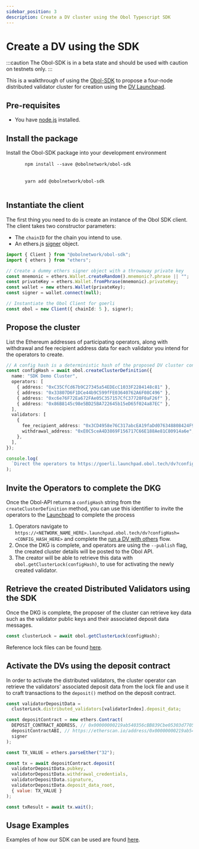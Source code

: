 ```yaml
---
sidebar_position: 3
description: Create a DV cluster using the Obol Typescript SDK
---
```



# Create a DV using the SDK

:::caution
The Obol-SDK is in a beta state and should be used with caution on testnets only.
:::

This is a walkthrough of using the [Obol-SDK](https://www.npmjs.com/package/@obolnetwork/obol-sdk) to propose a four-node distributed validator cluster for creation using the [DV Launchpad](../dvl/intro.md).

## Pre-requisites

- You have [node.js](https://nodejs.org/en) installed.

## Install the package

Install the Obol-SDK package into your development environment

<Tabs groupId="install-sdk">
  <TabItem value="npm" label="NPM" default>
    <pre>
      <code>npm install --save @obolnetwork/obol-sdk</code>
    </pre>
  </TabItem>
  <TabItem value="yarn" label="Yarn">
    <pre>
      <code>yarn add @obolnetwork/obol-sdk</code>
    </pre>
  </TabItem>
</Tabs>

## Instantiate the client

The first thing you need to do is create an instance of the Obol SDK client. The client takes two constructor parameters:

- The `chainID` for the chain you intend to use.
- An ethers.js [signer](https://docs.ethers.org/v6/api/providers/#Signer-signTypedData) object.

```ts
import { Client } from "@obolnetwork/obol-sdk";
import { ethers } from "ethers";

// Create a dummy ethers signer object with a throwaway private key
const mnemonic = ethers.Wallet.createRandom().mnemonic?.phrase || "";
const privateKey = ethers.Wallet.fromPhrase(mnemonic).privateKey;
const wallet = new ethers.Wallet(privateKey);
const signer = wallet.connect(null);

// Instantiate the Obol Client for goerli
const obol = new Client({ chainId: 5 }, signer);
```

## Propose the cluster

List the Ethereum addresses of participating operators, along with withdrawal and fee recipient address data for each validator you intend for the operators to create.

```ts
// A config hash is a deterministic hash of the proposed DV cluster configuration
const configHash = await obol.createClusterDefinition({
  name: "SDK Demo Cluster",
  operators: [
    { address: "0xC35CfCd67b9C27345a54EDEcC1033F2284148c81" },
    { address: "0x33807D6F1DCe44b9C599fFE03640762A6F08C496" },
    { address: "0xc6e76F72Ea672FAe05C357157CfC37720F0aF26f" },
    { address: "0x86B8145c98e5BD25BA722645b15eD65f024a87EC" },
  ],
  validators: [
    {
      fee_recipient_address: "0x3CD4958e76C317abcEA19faDd076348808424F99",
      withdrawal_address: "0xE0C5ceA4D3869F156717C66E188Ae81C80914a6e",
    },
  ],
});

console.log(
  `Direct the operators to https://goerli.launchpad.obol.tech/dv?configHash=${configHash} to complete the key generation process`
);
```

## Invite the Operators to complete the DKG

Once the Obol-API returns a `configHash` string from the `createClusterDefinition` method, you can use this identifier to invite the operators to the [Launchpad](../dvl/intro.md) to complete the process

1. Operators navigate to `https://<NETWORK_NAME_HERE>.launchpad.obol.tech/dv?configHash=<CONFIG_HASH_HERE>` and complete the [run a DV with others](../start/quickstart_group.mdx) flow.
1. Once the DKG is complete, and operators are using the `--publish` flag, the created cluster details will be posted to the Obol API.
1. The creator will be able to retrieve this data with `obol.getClusterLock(configHash)`, to use for activating the newly created validator.

## Retrieve the created Distributed Validators using the SDK

Once the DKG is complete, the proposer of the cluster can retrieve key data such as the validator public keys and their associated deposit data messages.

```js
const clusterLock = await obol.getClusterLock(configHash);
```

Reference lock files can be found [here](https://github.com/ObolNetwork/charon/tree/main/cluster/testdata).

## Activate the DVs using the deposit contract

In order to activate the distributed validators, the cluster operator can retrieve the validators' associated deposit data from the lock file and use it to craft transactions to the `deposit()` method on the deposit contract.

```js
const validatorDepositData =
  clusterLock.distributed_validators[validatorIndex].deposit_data;

const depositContract = new ethers.Contract(
  DEPOSIT_CONTRACT_ADDRESS, // 0x00000000219ab540356cBB839Cbe05303d7705Fa for Mainnet, 0xff50ed3d0ec03aC01D4C79aAd74928BFF48a7b2b for Goerli
  depositContractABI, // https://etherscan.io/address/0x00000000219ab540356cBB839Cbe05303d7705Fa#code for Mainnet, and replace the address for Goerli
  signer
);

const TX_VALUE = ethers.parseEther("32");

const tx = await depositContract.deposit(
  validatorDepositData.pubkey,
  validatorDepositData.withdrawal_credentials,
  validatorDepositData.signature,
  validatorDepositData.deposit_data_root,
  { value: TX_VALUE }
);

const txResult = await tx.wait();
```

## Usage Examples

Examples of how our SDK can be used are found [here](https://github.com/ObolNetwork/obol-sdk-examples).
